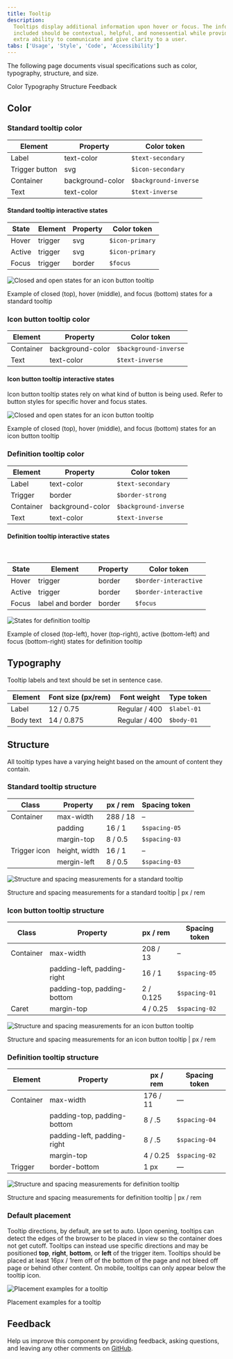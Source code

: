 ```yaml
---
title: Tooltip
description:
  Tooltips display additional information upon hover or focus. The information
  included should be contextual, helpful, and nonessential while providing that
  extra ability to communicate and give clarity to a user.
tabs: ['Usage', 'Style', 'Code', 'Accessibility']
---
```


<PageDescription>

The following page documents visual specifications such as color, typography,
structure, and size.

</PageDescription>

<AnchorLinks>

<AnchorLink>Color</AnchorLink>
<AnchorLink>Typography</AnchorLink>
<AnchorLink>Structure</AnchorLink>
<AnchorLink>Feedback</AnchorLink>

</AnchorLinks>

## Color

### Standard tooltip color

| Element        | Property         | Color token           |
| -------------- | ---------------- | --------------------- |
| Label          | text-color       | `$text-secondary`     |
| Trigger button | svg              | `$icon-secondary`     |
| Container      | background-color | `$background-inverse` |
| Text           | text-color       | `$text-inverse`       |

#### Standard tooltip interactive states

| State  | Element | Property | Color token     |
| ------ | ------- | -------- | --------------- |
| Hover  | trigger | svg      | `$icon-primary` |
| Active | trigger | svg      | `$icon-primary` |
| Focus  | trigger | border   | `$focus`        |

<Row>
<Column colLg={8}>

![Closed and open states for an icon button tooltip](images/tooltip-style-1.png)

</Column>
</Row>

<Caption>
  Example of closed (top), hover (middle), and focus (bottom) states for a
  standard tooltip
</Caption>

### Icon button tooltip color

| Element   | Property         | Color token           |
| --------- | ---------------- | --------------------- |
| Container | background-color | `$background-inverse` |
| Text      | text-color       | `$text-inverse`       |

#### Icon button tooltip interactive states

Icon button tooltip states rely on what kind of button is being used. Refer to
button styles for specific hover and focus states.

<Row>
<Column colLg={8}>

![Closed and open states for an icon button tooltip](images/tooltip-style-2.png)

</Column>
</Row>

<Caption>
  Example of closed (top), hover (middle), and focus (bottom) states for an icon
  button tooltip
</Caption>

### Definition tooltip color

| Element   | Property         | Color token           |
| --------- | ---------------- | --------------------- |
| Label     | text-color       | `$text-secondary`     |
| Trigger   | border           | `$border-strong`      |
| Container | background-color | `$background-inverse` |
| Text      | text-color       | `$text-inverse`       |

#### Definition tooltip interactive states

<br />

| State  | Element          | Property | Color token           |
| ------ | ---------------- | -------- | --------------------- |
| Hover  | trigger          | border   | `$border-interactive` |
| Active | trigger          | border   | `$border-interactive` |
| Focus  | label and border | border   | `$focus`              |

<Row>
<Column colLg={8}>

![States for definition tooltip](images/tooltip-style-3.png)

</Column>
</Row>

<Caption>
  Example of closed (top-left), hover (top-right), active (bottom-left) and
  focus (bottom-right) states for definition tooltip
</Caption>

## Typography

Tooltip labels and text should be set in sentence case.

| Element   | Font size (px/rem) | Font weight   | Type token  |
| --------- | ------------------ | ------------- | ----------- |
| Label     | 12 / 0.75          | Regular / 400 | `$label-01` |
| Body text | 14 / 0.875         | Regular / 400 | `$body-01`  |

## Structure

All tooltip types have a varying height based on the amount of content they
contain.

### Standard tooltip structure

| Class        | Property      | px / rem | Spacing token |
| ------------ | ------------- | -------- | ------------- |
| Container    | max-width     | 288 / 18 | –             |
|              | padding       | 16 / 1   | `$spacing-05` |
|              | margin-top    | 8 / 0.5  | `$spacing-03` |
| Trigger icon | height, width | 16 / 1   | –             |
|              | mergin-left   | 8 / 0.5  | `$spacing-03` |

<div className="image--fixed">

![Structure and spacing measurements for a standard tooltip](images/tooltip-style-4.png)

</div>

<Caption>
  Structure and spacing measurements for a standard tooltip | px / rem
</Caption>

### Icon button tooltip structure

| Class     | Property                    | px / rem  | Spacing token |
| --------- | --------------------------- | --------- | ------------- |
| Container | max-width                   | 208 / 13  | –             |
|           | padding-left, padding-right | 16 / 1    | `$spacing-05` |
|           | padding-top, padding-bottom | 2 / 0.125 | `$spacing-01` |
| Caret     | margin-top                  | 4 / 0.25  | `$spacing-02` |

<div className="image--fixed">

![Structure and spacing measurements for an icon button tooltip](images/tooltip-style-5.png)

</div>

<Caption>
  Structure and spacing measurements for an icon button tooltip | px / rem
</Caption>

### Definition tooltip structure

| Element   | Property                    | px / rem | Spacing token |
| --------- | --------------------------- | -------- | ------------- |
| Container | max-width                   | 176 / 11 | —             |
|           | padding-top, padding-bottom | 8 / .5   | `$spacing-04` |
|           | padding-left, padding-right | 8 / .5   | `$spacing-04` |
|           | margin-top                  | 4 / 0.25 | `$spacing-02` |
| Trigger   | border-bottom               | 1 px     | —             |

<div className="image--fixed">

![Structure and spacing measurements for definition tooltip](images/tooltip-style-6.png)

</div>

<Caption>
  Structure and spacing measurements for definition tooltip | px / rem
</Caption>

### Default placement

Tooltip directions, by default, are set to auto. Upon opening, tooltips can
detect the edges of the browser to be placed in view so the container does not
get cutoff. Tooltips can instead use specific directions and may be
positioned **top**, **right**, **bottom**, or **left** of the trigger item.
Tooltips should be placed at least 16px / 1rem off of the bottom of the page and
not bleed off page or behind other content. On mobile, tooltips can only appear
below the tooltip icon.

<div className="image--fixed">

![Placement examples for a tooltip](images/tooltip-style-7.png)

</div>

<Caption>Placement examples for a tooltip</Caption>

## Feedback

Help us improve this component by providing feedback, asking questions, and
leaving any other comments on
[GitHub](https://github.com/carbon-design-system/carbon-website/issues/new?assignees=&labels=feedback&template=feedback.md).
